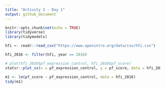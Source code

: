 ```yaml
---
title: "Activity 2 - Day 1"
output: github_document
---
```


```r
knitr::opts_chunk$set(echo = TRUE)
library(tidyverse)
library(tidymodels)
```


```r
hfi <- readr::read_csv("https://www.openintro.org/data/csv/hfi.csv")
```

```r
hfi_2016 <- filter(hfi, year == 2016)
```

```r
# plot(hfi_2016$pf_expression_control, hfi_2016$pf_score)
statsr::plot_ss(x = pf_expression_control, y = pf_score, data = hfi_2016, showSquares = TRUE)
```


```r
m1 <- lm(pf_score ~ pf_expression_control, data = hfi_2016)
tidy(m1)
```


